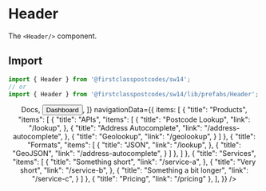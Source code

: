 
<Meta title="Prefabs/Header" component={Header} />

# Header

The `<Header/>` component.

## Import

```js
import { Header } from '@firstclasspostcodes/sw14';
// or
import { Header } from '@firstclasspostcodes/sw14/lib/prefabs/Header';
```

<Preview>
  <Story name="Header">
    <Header
      logoLinkHref="#"
      skipLinkHref="#"
      controls={[
        <Button key="1" target="_blank" href="https://docs.firstclasspostcodes.com" background="transparent" border="transparent">Docs</Button>,
        <Button key="2" target="_blank" href="https://dashboard.firstclasspostcodes.com" background={{ xs: 'brand', sm: 'black' }} color="white">Dashboard</Button>,
      ]}
      navigationData={{
        items: [
          {
            "title": "Products",
            "items": [
              {
                "title": "APIs",
                "items": [
                  {
                    "title": "Postcode Lookup",
                    "link": "/lookup",
                  },
                  {
                    "title": "Address Autocomplete",
                    "link": "/address-autocomplete",
                  },
                  {
                    "title": "Geolookup",
                    "link": "/geolookup",
                  }
                ]
              },
              {
                "title": "Formats",
                "items": [
                  {
                    "title": "JSON",
                    "link": "/lookup",
                  },
                  {
                    "title": "GeoJSON",
                    "link": "/address-autocomplete",
                  }
                ]
              },
            ]
          },
          {
            "title": "Services",
            "items": [
              {
                "title": "Something short",
                "link": "/service-a",
              },
              {
                "title": "Very short",
                "link": "/service-b",
              },
              {
                "title": "Something a bit longer",
                "link": "/service-c",
              }
            ]
          },
          {
            "title": "Pricing",
            "link": "/pricing"
          },
        ],
      }}
    />
  </Story>
</Preview>